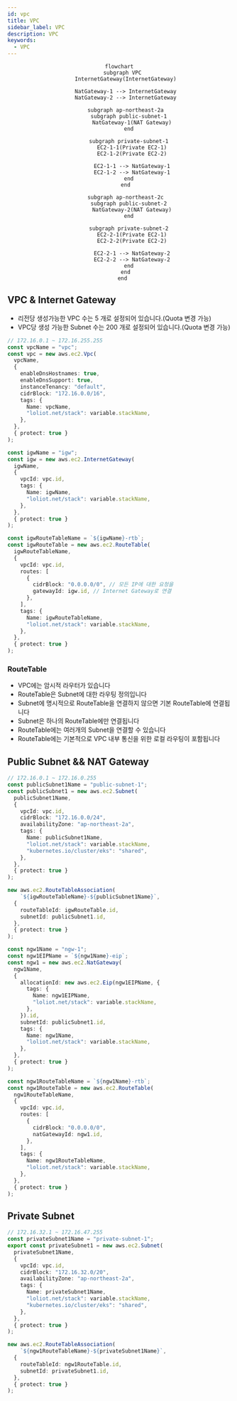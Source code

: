 ```yaml
---
id: vpc
title: VPC
sidebar_label: VPC
description: VPC
keywords:
  - VPC
---
```


<center>

```mermaid
flowchart
  subgraph VPC
    InternetGateway(InternetGateway)

    NatGateway-1 --> InternetGateway
    NatGateway-2 --> InternetGateway

    subgraph ap-northeast-2a
      subgraph public-subnet-1
        NatGateway-1(NAT Gateway)
      end

      subgraph private-subnet-1
        EC2-1-1(Private EC2-1)
        EC2-1-2(Private EC2-2)

        EC2-1-1 --> NatGateway-1
        EC2-1-2 --> NatGateway-1
      end
    end

    subgraph ap-northeast-2c
      subgraph public-subnet-2
        NatGateway-2(NAT Gateway)
      end

      subgraph private-subnet-2
        EC2-2-1(Private EC2-1)
        EC2-2-2(Private EC2-2)

        EC2-2-1 --> NatGateway-2
        EC2-2-2 --> NatGateway-2
      end
    end
  end
```

</center>

## VPC & Internet Gateway

- 리전당 생성가능한 VPC 수는 5 개로 설정되어 있습니다.(Quota 변경 가능)
- VPC당 생성 가능한 Subnet 수는 200 개로 설정되어 있습니다.(Quota 변경 가능)

```typescript
// 172.16.0.1 ~ 172.16.255.255
const vpcName = "vpc";
const vpc = new aws.ec2.Vpc(
  vpcName,
  {
    enableDnsHostnames: true,
    enableDnsSupport: true,
    instanceTenancy: "default",
    cidrBlock: "172.16.0.0/16",
    tags: {
      Name: vpcName,
      "loliot.net/stack": variable.stackName,
    },
  },
  { protect: true }
);

const igwName = "igw";
const igw = new aws.ec2.InternetGateway(
  igwName,
  {
    vpcId: vpc.id,
    tags: {
      Name: igwName,
      "loliot.net/stack": variable.stackName,
    },
  },
  { protect: true }
);

const igwRouteTableName = `${igwName}-rtb`;
const igwRouteTable = new aws.ec2.RouteTable(
  igwRouteTableName,
  {
    vpcId: vpc.id,
    routes: [
      {
        cidrBlock: "0.0.0.0/0", // 모든 IP에 대한 요청을
        gatewayId: igw.id, // Internet Gateway로 연결
      },
    ],
    tags: {
      Name: igwRouteTableName,
      "loliot.net/stack": variable.stackName,
    },
  },
  { protect: true }
);
```

### RouteTable

- VPC에는 암시적 라우터가 있습니다
- RouteTable은 Subnet에 대한 라우팅 정의입니다
- Subnet에 명시적으로 RouteTable을 연결하지 않으면 기본 RouteTable에 연결됩니다
- Subnet은 하나의 RouteTable에만 연결됩니다
- RouteTable에는 여러개의 Subnet을 연결할 수 있습니다
- RouteTable에는 기본적으로 VPC 내부 통신을 위한 로컬 라우팅이 포함됩니다

## Public Subnet && NAT Gateway

```typescript
// 172.16.0.1 ~ 172.16.0.255
const publicSubnet1Name = "public-subnet-1";
const publicSubnet1 = new aws.ec2.Subnet(
  publicSubnet1Name,
  {
    vpcId: vpc.id,
    cidrBlock: "172.16.0.0/24",
    availabilityZone: "ap-northeast-2a",
    tags: {
      Name: publicSubnet1Name,
      "loliot.net/stack": variable.stackName,
      "kubernetes.io/cluster/eks": "shared",
    },
  },
  { protect: true }
);

new aws.ec2.RouteTableAssociation(
	`${igwRouteTableName}-${publicSubnet1Name}`,
  {
    routeTableId: igwRouteTable.id,
    subnetId: publicSubnet1.id,
  },
  { protect: true }
);

const ngw1Name = "ngw-1";
const ngw1EIPName = `${ngw1Name}-eip`;
const ngw1 = new aws.ec2.NatGateway(
  ngw1Name,
  {
    allocationId: new aws.ec2.Eip(ngw1EIPName, {
      tags: {
        Name: ngw1EIPName,
        "loliot.net/stack": variable.stackName,
      },
    }).id,
    subnetId: publicSubnet1.id,
    tags: {
      Name: ngw1Name,
      "loliot.net/stack": variable.stackName,
    },
  },
  { protect: true }
);

const ngw1RouteTableName = `${ngw1Name}-rtb`;
const ngw1RouteTable = new aws.ec2.RouteTable(
  ngw1RouteTableName,
  {
    vpcId: vpc.id,
    routes: [
      {
        cidrBlock: "0.0.0.0/0",
        natGatewayId: ngw1.id,
      },
    ],
    tags: {
      Name: ngw1RouteTableName,
      "loliot.net/stack": variable.stackName,
    },
  },
  { protect: true }
);
```

## Private Subnet

```typescript
// 172.16.32.1 ~ 172.16.47.255
const privateSubnet1Name = "private-subnet-1";
export const privateSubnet1 = new aws.ec2.Subnet(
  privateSubnet1Name,
  {
    vpcId: vpc.id,
    cidrBlock: "172.16.32.0/20",
    availabilityZone: "ap-northeast-2a",
    tags: {
      Name: privateSubnet1Name,
      "loliot.net/stack": variable.stackName,
      "kubernetes.io/cluster/eks": "shared",
    },
  },
  { protect: true }
);

new aws.ec2.RouteTableAssociation(
	`${ngw1RouteTableName}-${privateSubnet1Name}`,
  {
    routeTableId: ngw1RouteTable.id,
    subnetId: privateSubnet1.id,
  },
  { protect: true }
);
```
